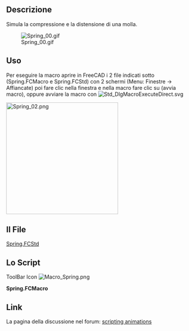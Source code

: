 <languages/>
{{Macro/it
|Name=Spring Simul
|Icon=Macro_Spring.png
|Translate=Spring Simul
|Description=Simula il movimento di una molla.
|Author=Mario52
|Version=1.0
|Date=2014-09-29
|FCVersion=All
|Download=The file [http://forum.freecadweb.org/download/file.php?id=7679 Spring.FCStd]<br />[https://www.freecadweb.org/wiki/images/2/2d/Macro_Spring.png ToolBar Icon]
}}

==Descrizione==
Simula la compressione e la distensione di una molla.

[[File:Spring_00.gif]]

<span id="Uses"></span>
==Uso==

Per eseguire la macro aprire in FreeCAD i 2 file indicati sotto (Spring.FCMacro e Spring.FCStd) con 2 schermi (Menu: Finestre → Affiancate) poi fare clic nella finestra e nella macro fare clic su {{KEY|F6}} (avvia macro), oppure avviare la macro con [[File:Std_DlgMacroExecuteDirect.svg]]

[[File:Spring_02.png|left|300px]]{{clear}}
<span id="The_File"></span>
==Il File==

[http://forum.freecadweb.org/download/file.php?id=7679 Spring.FCStd]
<span id="Script"></span>
==Lo Script==

ToolBar Icon [[Image:Macro_Spring.png]]

'''Spring.FCMacro'''

{{MacroCode|code=
import FreeCAD, FreeCADGui, Draft, Part
from FreeCAD import Base
import time

ii = iib = FreeCAD.getDocument("Spring").getObject("Helix001").Pitch.Value
i = ib = FreeCAD.getDocument("Spring").getObject("Helix001").Height.Value

pas = 1

for ii2 in range(int(60)):
    if pas == 0:
        if ii > iib-1:
            pas = 1
        else:
            ii += 1
            i = (ii * 10)
    else:
        if ii < 2:
            pas = 0
        else:
            ii -= 1
            i = (ii * 10)
   
    FreeCAD.getDocument("Spring").getObject("Helix001").Pitch = ii
    FreeCAD.getDocument("Spring").getObject("Helix001").Height = i
    App.Console.PrintMessage(str(ii2)+"  " + str(ii)+"  " + str(i)+"  " + str(pas) +"\n")
    Gui.updateGui()
    time.sleep(0.1)
    
}}


==Link==
La pagina della discussione nel forum: [http://forum.freecadweb.org/viewtopic.php?f=22&t=7449#p62193 scripting animations]
{{clear}}
